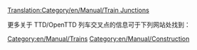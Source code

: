 [[Translation:Category/en/Manual/Train Junctions]]

更多关于 TTD/OpenTTD 列车交叉点的信息可于下列网站处找到：
{{Page:en/Community/Junctionary/Links}}

[[Category:en/Manual/Trains]]
[[Category:en/Manual/Construction]]
